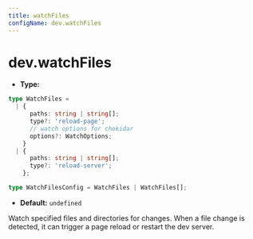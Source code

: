 ```yaml
---
title: watchFiles
configName: dev.watchFiles
---
```


# dev.watchFiles

- **Type:**

```ts
type WatchFiles =
  | {
      paths: string | string[];
      type?: 'reload-page';
      // watch options for chokidar
      options?: WatchOptions;
    }
  | {
      paths: string | string[];
      type?: 'reload-server';
    };

type WatchFilesConfig = WatchFiles | WatchFiles[];
```

- **Default:** `undefined`

Watch specified files and directories for changes. When a file change is detected, it can trigger a page reload or restart the dev server.


<RsbuildConfig />
